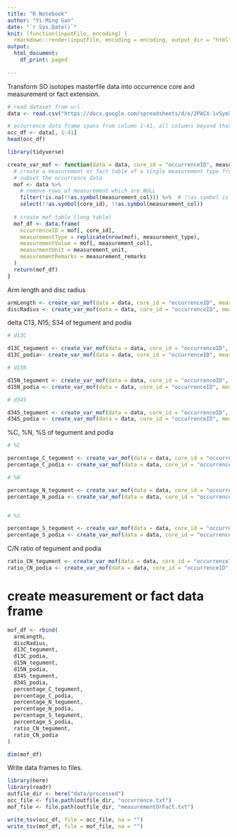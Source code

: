 ```yaml
---
title: "R Notebook"
author: "Yi-Ming Gan"
date: "`r Sys.Date()`"
knit: (function(inputFile, encoding) {
  rmarkdown::render(inputFile, encoding = encoding, output_dir = "html") })
output:
  html_document:
    df_print: paged
    
---
```


Transform SO isotopes masterfile data into occurrence core and measurement or fact extension.

```r
# read dataset from url
data <- read.csv("https://docs.google.com/spreadsheets/d/e/2PACX-1vSymXtbSO9553BVcX4BWCFBOlSoRhGqg3oPEl4xbKxBWGTW0DfnxvDRtyGefXKUMZzF8mybx36u1J_i/pub?gid=0&single=true&output=tsv", header = TRUE, sep = "\t", check.names = FALSE)

# occurrence data frame spans from column 1-41, all columns beyond that belongs to measurement or fact extension
occ_df <- data[, 1:41]
head(occ_df)
```


```r
library(tidyverse)

create_var_mof <- function(data = data, core_id = "occurrenceID", measurement_col, measurement_type, measurement_unit, measurement_remarks = "") {
  # create a measurement or fact table of a single measurement type from the data
  # subset the occurrence data
  mof <- data %>% 
    # remove rows of measurement which are NULL
    filter(!is.na(!!as.symbol(measurement_col))) %>%  # !!as.symbol is required as column name is passed as string
    select(!!as.symbol(core_id), !!as.symbol(measurement_col))
  
  # create mof table (long table)
  mof_df <- data.frame(
    occurrenceID = mof[, core_id],
    measurementType = replicate(nrow(mof), measurement_type),
    measurementValue = mof[, measurement_col],
    measurmentUnit = measurement_unit,
    measurementRemarks = measurement_remarks
  )
  return(mof_df)
}
```


Arm length and disc radius

```r
armLength <- create_var_mof(data = data, core_id = "occurrenceID", measurement_col = "R_armLengthInMeters", measurement_type = "Arm_length_R", measurement_unit = "m", measurement_remarks = "")
discRadius <- create_var_mof(data = data, core_id = "occurrenceID", measurement_col = "r_discRadiusInMeters", measurement_type = "Disc_radius_r", measurement_unit = "m", measurement_remarks = "")
```


delta C13, N15, S34 of tegument and podia

```r
# d13C

d13C_tegument <- create_var_mof(data = data, core_id = "occurrenceID", measurement_col = "d13C_tegument", measurement_type = "d13C", measurement_unit = "", measurement_remarks = "tegument")
d13C_podia<- create_var_mof(data = data, core_id = "occurrenceID", measurement_col = "d13C_podia", measurement_type = "d13C", measurement_unit = "", measurement_remarks = "podia")

# d15N

d15N_tegument <- create_var_mof(data = data, core_id = "occurrenceID", measurement_col = "d15N_tegument", measurement_type = "d15N", measurement_unit = "", measurement_remarks = "tegument")
d15N_podia <- create_var_mof(data = data, core_id = "occurrenceID", measurement_col = "d15N_podia", measurement_type = "d15N", measurement_unit = "", measurement_remarks = "podia")

# d34S

d34S_tegument <- create_var_mof(data = data, core_id = "occurrenceID", measurement_col = "d34S_tegument", measurement_type = "d34S", measurement_unit = "", measurement_remarks = "tegument")
d34S_podia <- create_var_mof(data = data, core_id = "occurrenceID", measurement_col = "d34S_podia", measurement_type = "d34S", measurement_unit = "", measurement_remarks = "podia")

```

%C, %N, %S of tegument and podia

```r
# %C

percentage_C_tegument <- create_var_mof(data = data, core_id = "occurrenceID", measurement_col = "%C_tegument", measurement_type = "%C", measurement_unit = "", measurement_remarks = "tegument")
percentage_C_podia <- create_var_mof(data = data, core_id = "occurrenceID", measurement_col = "%C_podia", measurement_type = "%C", measurement_unit = "", measurement_remarks = "podia")

# %N 

percentage_N_tegument <- create_var_mof(data = data, core_id = "occurrenceID", measurement_col = "%N_tegument", measurement_type = "%N", measurement_unit = "", measurement_remarks = "tegument")
percentage_N_podia <- create_var_mof(data = data, core_id = "occurrenceID", measurement_col = "%N_podia", measurement_type = "%N", measurement_unit = "", measurement_remarks = "podia")


# %S

percentage_S_tegument <- create_var_mof(data = data, core_id = "occurrenceID", measurement_col = "%S_tegument", measurement_type = "%S", measurement_unit = "", measurement_remarks = "tegument")
percentage_S_podia <- create_var_mof(data = data, core_id = "occurrenceID", measurement_col = "%S_podia", measurement_type = "%S", measurement_unit = "", measurement_remarks = "podia")
```

C/N ratio of tegument and podia

```r
ratio_CN_tegument <- create_var_mof(data = data, core_id = "occurrenceID", measurement_col = "C/N_tegument", measurement_type = "Ratio_C/N", measurement_unit = "", measurement_remarks = "tegument")
ratio_CN_podia <- create_var_mof(data = data, core_id = "occurrenceID", measurement_col = "C_N_podia", measurement_type = "Ratio_C/N", measurement_unit = "", measurement_remarks = "podia")
```


# create measurement or fact data frame

```r
mof_df <- rbind(
  armLength,
  discRadius,
  d13C_tegument,
  d13C_podia,
  d15N_tegument,
  d15N_podia,
  d34S_tegument,
  d34S_podia,
  percentage_C_tegument,
  percentage_C_podia,
  percentage_N_tegument,
  percentage_N_podia,
  percentage_S_tegument,
  percentage_S_podia,
  ratio_CN_tegument,
  ratio_CN_podia
)

dim(mof_df) 

```

Write data frames to files.

```r
library(here)
library(readr)
outfile_dir <- here("data/processed")
occ_file <- file.path(outfile_dir, "occurrence.txt")
mof_file <- file.path(outfile_dir, "measurementOrFact.txt")

write_tsv(occ_df, file = occ_file, na = "")
write_tsv(mof_df, file = mof_file, na = "")
```
